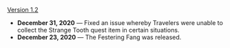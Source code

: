 {{Change History/Header}}
[[Version 1.2]]
*'''December 31, 2020''' &mdash; Fixed an issue whereby Travelers were unable to collect the Strange Tooth quest item in certain situations.
*'''December 23, 2020''' &mdash; The Festering Fang was released.